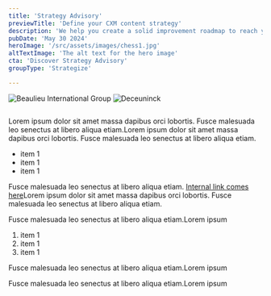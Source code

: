 ```yaml
---
title: 'Strategy Advisory'
previewTitle: 'Define your CXM content strategy'
description: 'We help you create a solid improvement roadmap to reach your business goals.'
pubDate: 'May 30 2024'
heroImage: '/src/assets/images/chess1.jpg'
altTextImage: 'The alt text for the hero image'
cta: 'Discover Strategy Advisory'
groupType: 'Strategize'

---
```



<HeroHeader 
	headline={frontmatter.title}
    text={frontmatter.description}
    backgroundImage={frontmatter.heroImage}
	backgroundImageAltText={frontmatter.altTextImage} >	
	<Customers headline="Customers we advised on strategy">
		<Image src={beaulieu} alt="Beaulieu International Group" class="h-10 w-auto"/>
		<Image src={deceuninck} alt="Deceuninck" class="h-10 w-auto"/>
	</Customers> 
</HeroHeader>


<TeaserWithImage 
	headline="Why work with us?"
	description="Fusce dapibus, tellus ac cursus commodo, tortor mauris condimentum nibh, ut fermentum massa justo sit amet risus. Lorem ipsum dolor sit amet, consectetur adipiscing elit. Maecenas sed diam eget risus varius blandit sit amet non magna. Etiam porta sem malesuada magna mollis euismod.
		Fusce dapibus, tellus ac cursus commodo, tortor mauris condimentum nibh, ut fermentum massa justo sit amet risus. Lorem ipsum dolor sit amet.">
	<Image src={explainer} alt="" width={512} height={512} class="rounded-xl" />
</TeaserWithImage>

<TilesContainer 
    headline="Approach and techniques"
    description="Fusce dapibus, tellus ac cursus commodo, tortor mauris condimentum nibh, ut fermentum massa justo sit amet risus. Etiam porta sem malesuada magna mollis euismod. Aenean eu leo quam. Pellentesque ornare sem lacinia quam venenatis vestibulum. Maecenas faucibus mollis interdum.">
    <SmallTile 
		headline="Cum Solis"
		description="natoque penatibus et magnis dis parturient montes, nascetur ridiculus mus." >
    </SmallTile>
    <SmallTile 
		headline="Nulla Vitae"
		description="natoque penatibus et magnis dis parturient montes, nascetur ridiculus mus." >
    </SmallTile>
    <SmallTile 
		headline="Aenean eu leo quam"
		description="natoque penatibus et magnis dis parturient montes, nascetur ridiculus mus." >
    </SmallTile>
</TilesContainer>
  
<Highlight 
	title="In the picture"
	text="Lorem ipsum dolor sit amet massa dapibus orci lobortis. Fusce malesuada leo senectus at libero aliqua etiam.Lorem ipsum dolor sit amet massa dapibus orci lobortis. Fusce malesuada leo senectus at libero aliqua etiam."
	image='/src/assets/images/highlight.png'
	buttonText="discover"
	/>

<Faq headline="Questions we usually get">
	<FaqQuestion
		headline="Can you help me with services for development only?"
		headlineTag="h3"> 
		<p>Lorem ipsum dolor sit amet massa dapibus orci lobortis. Fusce malesuada leo senectus at libero aliqua etiam.Lorem ipsum dolor sit amet massa dapibus orci lobortis. Fusce malesuada leo senectus at libero aliqua etiam.</p>
    	<ul> 
			<li>item 1</li>
			<li>item 1</li>
			<li>item 1</li>
		</ul>
	</FaqQuestion>
	<FaqQuestion 
		headline="Can you help me with services for development only?"
		headlineTag="h3" >
		<p>Fusce malesuada leo senectus at libero aliqua etiam. <a href="#internal link">Internal link comes here</a>Lorem ipsum dolor sit amet massa dapibus orci lobortis. Fusce malesuada leo senectus at libero aliqua etiam.</p>
	</FaqQuestion>
	<FaqQuestion 
		headline="What makes you different from other agencies?" >
		<p>Fusce malesuada leo senectus at libero aliqua etiam.Lorem ipsum</p>
    	<ol> 
			<li>item 1</li>
			<li>item 1</li>
			<li>item 1</li>
		</ol>
	</FaqQuestion>
	<FaqQuestion 
		headline="Can you support my in-house team?">
		<p>Fusce malesuada leo senectus at libero aliqua etiam.Lorem ipsum</p>
	</FaqQuestion>
	<FaqQuestion 
		headline="Do you work for startups?">
		<p>Fusce malesuada leo senectus at libero aliqua etiam.Lorem ipsum</p>
	</FaqQuestion>
</Faq>

<InsightsTeaser />

<Quote 
    quote="The new website of L’Echo appeals to a broad audience and boasts extended customisation possibilities for readers, making it more readable and simpler to use. Furthermore, the system allows us to provide new media formats such as videos and infographics, ultimately leading to a more enjoyable customer experience."
    name='Johan Condijts'
    jobtitle="editor"
    profileImage='/src/assets/people/placeholder_small.png'
	class="mt-40"
    /> 